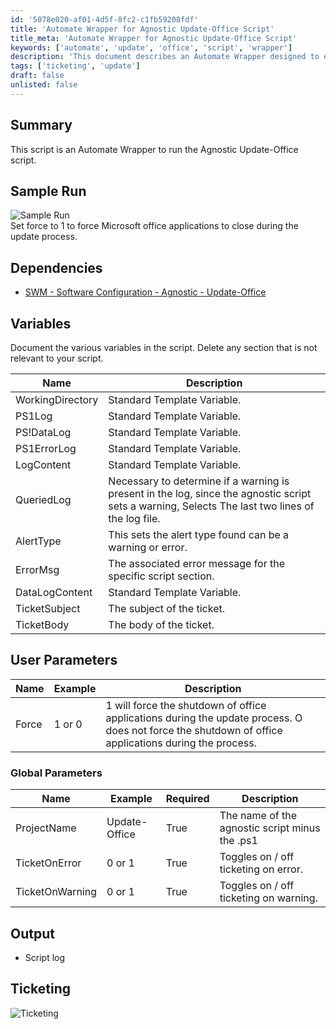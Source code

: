 ```yaml
---
id: '5078e020-af01-4d5f-8fc2-c1fb59208fdf'
title: 'Automate Wrapper for Agnostic Update-Office Script'
title_meta: 'Automate Wrapper for Agnostic Update-Office Script'
keywords: ['automate', 'update', 'office', 'script', 'wrapper']
description: 'This document describes an Automate Wrapper designed to execute the Agnostic Update-Office script, detailing its dependencies, variables, user parameters, global parameters, and ticketing features. It provides a comprehensive guide for users to effectively utilize the script for updating Microsoft Office applications.'
tags: ['ticketing', 'update']
draft: false
unlisted: false
---
```

## Summary

This script is an Automate Wrapper to run the Agnostic Update-Office script.

## Sample Run

![Sample Run](../../../static/img/SWM---Software-Configuration---Script---Microsoft-Office-365---Update/image_1.png)  
Set force to 1 to force Microsoft office applications to close during the update process.

## Dependencies

- [SWM - Software Configuration - Agnostic - Update-Office](https://proval.itglue.com/DOC-5078775-12083647)

## Variables

Document the various variables in the script. Delete any section that is not relevant to your script.

| Name              | Description                                                                                      |
|-------------------|--------------------------------------------------------------------------------------------------|
| WorkingDirectory   | Standard Template Variable.                                                                      |
| PS1Log            | Standard Template Variable.                                                                      |
| PS!DataLog        | Standard Template Variable.                                                                      |
| PS1ErrorLog       | Standard Template Variable.                                                                      |
| LogContent        | Standard Template Variable.                                                                      |
| QueriedLog        | Necessary to determine if a warning is present in the log, since the agnostic script sets a warning, Selects The last two lines of the log file. |
| AlertType         | This sets the alert type found can be a warning or error.                                       |
| ErrorMsg          | The associated error message for the specific script section.                                   |
| DataLogContent    | Standard Template Variable.                                                                       |
| TicketSubject     | The subject of the ticket.                                                                        |
| TicketBody        | The body of the ticket.                                                                           |

## User Parameters

| Name   | Example | Description                                                                                   |
|--------|---------|-----------------------------------------------------------------------------------------------|
| Force  | 1 or 0  | 1 will force the shutdown of office applications during the update process. O does not force the shutdown of office applications during the process. |

### Global Parameters

| Name                | Example         | Required | Description                                                  |
|---------------------|-----------------|----------|--------------------------------------------------------------|
| ProjectName         | Update-Office   | True     | The name of the agnostic script minus the .ps1              |
| TicketOnError       | 0 or 1          | True     | Toggles on / off ticketing on error.                        |
| TicketOnWarning     | 0 or 1          | True     | Toggles on / off ticketing on warning.                      |

## Output

- Script log

## Ticketing

![Ticketing](../../../static/img/SWM---Software-Configuration---Script---Microsoft-Office-365---Update/image_2.png)












